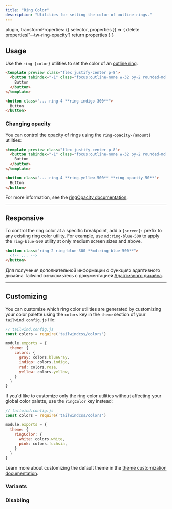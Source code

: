 ```yaml
---
title: "Ring Color"
description: "Utilities for setting the color of outline rings."
---
```



  plugin,
  transformProperties: ({ selector, properties }) => {
    delete properties['--tw-ring-opacity']
    return properties
  }
}


## Usage

Use the `ring-{color}` utilities to set the color of an [outline ring](/docs/ring-width).

```html indigo
<template preview class="flex justify-center p-8">
  <button tabindex="-1" class="focus:outline-none w-32 py-2 rounded-md font-semibold text-white bg-indigo-500 ring-4 ring-indigo-300">
    Button
  </button>
</template>

<button class="... ring-4 **ring-indigo-300**">
  Button
</button>
```

### Changing opacity

You can control the opacity of rings using the `ring-opacity-{amount}` utilities:

```html amber
<template preview class="flex justify-center p-8">
  <button tabindex="-1" class="focus:outline-none w-32 py-2 rounded-md font-semibold text-white bg-amber-500 ring-4 ring-amber-500 ring-opacity-50">
    Button
  </button>
</template>

<button class="... ring-4 **ring-yellow-500** **ring-opacity-50**">
  Button
</button>
```

For more information, see the [ringOpacity documentation](/docs/ring-opacity).

---

## Responsive

To control the ring color at a specific breakpoint, add a `{screen}:` prefix to any existing ring color utility. For example, use `md:ring-blue-500` to apply the `ring-blue-500` utility at only medium screen sizes and above.

```html
<button class="ring-2 ring-blue-300 **md:ring-blue-500**">
  <!-- ... -->
</button>
```

Для получения дополнительной информации о функциях адаптивного дизайна Tailwind ознакомьтесь с документацией [Адаптивного дизайна](/docs/responsive-design).

---

## Customizing

You can customize which ring color utilities are generated by customizing your color palette using the `colors` key in the `theme` section of your `tailwind.config.js` file:

```js
// tailwind.config.js
const colors = require('tailwindcss/colors')

module.exports = {
  theme: {
    colors: {
      gray: colors.blueGray,
      indigo: colors.indigo,
      red: colors.rose,
      yellow: colors.yellow,
    }
  }
}
```

If you'd like to customize only the ring color utilities without affecting your global color palette, use the `ringColor` key instead:

```js
// tailwind.config.js
const colors = require('tailwindcss/colors')

module.exports = {
  theme: {
    ringColor: {
      white: colors.white,
      pink: colors.fuchsia,
    }
  }
}
```

Learn more about customizing the default theme in the [theme customization documentation](/docs/theme#customizing-the-default-theme).

### Variants

<Variants plugin="ringColor" />

### Disabling

<Disabling plugin="ringColor" />
